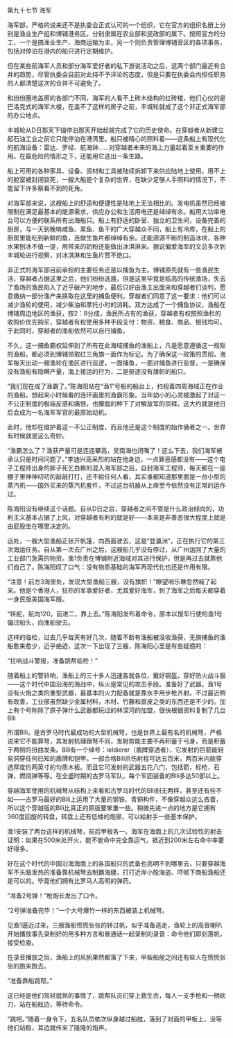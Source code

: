 

第九十七节 海军

海军部，严格的说来还不是执委会正式认可的一个组织，它在官方的组织名册上分别是渔业生产组和博铺港务区。分别隶属在农业部和民政部的属下。按照官方的分工，一个是搞渔业生产、海商运输为主，另一个则负责管理博铺营区的各项事务，包括对停泊在港内的船只进行定期维护。

但在某些前海军人员和部分海军爱好者的私下游说活动之后，这两个部门最近有合并的趋势，尽管执委会目前对此持不予评论的态度，但是只要在执委会内担任职务的人都清楚这次的合并不可避免了。

和纷纷圈地盖房的各部门不同，海军的人看不上砖木结构的红砖楼，他们心仪的是巴洛克式的海军大楼，在盖不了这样的房子之前，丰城轮就成了这个非正式海军部的办公地点。

丰城轮从D日那天下锚停泊那天开始起就完成了它的历史使命。在穿越者从新建立起石油工业之前它只能停泊在港湾里。船只被精心的照料着――这条船上有现代化的航海设备：雷达、罗经、航海钟……对穿越者未来的海上力量起着至关重要的作用。在最危险的情形之下，还能用它逃出一条生路。

船上可用的各种家具、设备、资材和工具被陆续拆卸下来供应陆地上使用。用不上的舱室被封闭锁死，一艘大船是个复杂的世界，在缺少足够人手照料的情况下，不能留下许多察看不到的死角。

对海军部来说，这艘船上的舒适和便捷性是陆地上无法相比的。发电机虽然已经被限制在满足最基本的能源需求，供应办公和生活用电还是绰绰有余。船用大功率电台可以方便的联系所有出海船只。船上有舒适的卧室、独立的卫生间，设备完善的厨房，与一天到晚啃咸鱼、熏鱼、鱼干的广大穿越众不同，船上有冷库，在船上的厨房里能吃到新鲜的鱼，连做生鱼片都绰绰有余。还能源源不断的制造冰块，各种水果刨冰不值一提，用带来的奶粉还能做出冰淇淋来。据说偏爱海军的文总多次到丰城轮进行视察，对冰淇淋和生鱼片赞不绝口。

非正式的海军部目前承担的主要任务还是以捕鱼为主。博铺原先就有一些渔民生活，穿越者占据这里之后，他们纷纷逃遁，但是这里毕竟是临高的传统渔场，失去了渔场的渔民陷入了近乎破产的地步，最后只好由渔主出面来和穿越者们谈判，愿意缴纳一部分渔产来换取在这里的捕鱼便利。穿越者们同意了这一要求：他们可以减少渔轮的使用，减少柴油和摩托小时的消耗。双方达成了一个捕鱼协议，渔船在博铺周边地区的渔获，按2：8分成，渔民所占有的渔获，穿越者有权按照渔栏的收购价优先购买，穿越者有权使用多种手段支付：物资、粮食、商品、银钱均可。于此同时，穿越者的渔船依然可以自行捕鱼。

不久，这一捕鱼霸权延伸到了所有在此海域捕鱼的渔船上，凡是愿意遵循这一规矩的渔船，都必须到博铺领取红三角旗一面作为标记。为了确保这一政策的贯彻，海军每天出动一艘渔轮在渔区进行巡逻，一面捕鱼，一面对捕鱼进行监督。一是确保没有渔船有隐瞒产量，海上接运的行为，二是驱逐没有旗帜的船只。

“我们现在成了渔霸了。”陈海阳站在“渔1”号船的船台上，扫视着四周海域正在作业的渔船，想起来小时候看的连环画里的渔霸形象。当年幼小的心灵被激起了对这一不公正制度的极端反感和痛恨，也朦胧的种下了对解放军的崇拜。这大约就是他日后会成为一名海军军官的最原始动机。

此时，他却在维护着这一不公正制度，而且他还是这个制度的始作俑者之一。世界有时候就是这么奇妙。

“渔霸怎么了？渔获产量可是连连攀高，吴南海也闭嘴了！这么下去，我们海军被承认只是时间问题了。”李迪兴高采烈的站在他身边，一点罪恶感都没有――这个电子工程师出身的胖子死乞白赖的混入海军部之后，自封海军工程师，每天都在一座棚子里神神叨叨的敲敲打打，还不給任何人看，其实谁都知道那里面是一台小型的蒸汽机――国外买来的蒸汽机套件，不过这台机器从上岸至今依然没有正常的运作过。

陈海阳没有继续这个话题。自从D日之后，穿越者之间不管是什么政治倾向的，功利主义基本占据了上风，对穿越者有利的就是好――本来是非善恶很大程度上就是由屁股坐在哪里决定的。

远处，一艘大型渔船正张开帆篷，向西面驶去，这是“登瀛洲”，正在执行它的第三次海运任务。自从第一次去广州之后，这艘船几乎没有停过，从广州运回了大量的工业部门急需的物资。渔1负责在博铺附近海域对其进行保护，但是再过去就靠他们自己了。陈海阳叹了口气：没有物质基础的海军再现代化也还是作用有限。

“注意！前方3海里处，发现大型渔船三艘，没有旗帜！”瞭望哨乐琳忽然喊了起来。他是个香港人，狂热的军事爱好者，尤其爱好海军，到了海军之后每天都穿着一身民版美国海军服。

“转舵，航向120。前进二，靠上去。”陈海阳发布着命令，原本以慢车行使的渔1号偏过船头，向渔船驶去。

这样的临检，过去几乎每天有好几次，随着不断有渔船被没收渔获，无旗捕鱼的渔船愈来愈少，近乎绝迹，这次一下出现了三艘，陈海阳心里是有些疑惑的：

“拉响战斗警报，准备跳帮临检！”

随着船上的警铃响，渔船上的三十多人迅速各就各位，戴好钢盔，穿好防火战斗服――这个时代中国沿海的海战中，纵火是常见的攻击手段。准备好了武器。渔1号没有火炮之类的重型武器，最基本的火力配备就是靠水手用步枪齐射。不过最近稍有改善，工业部虽然缺少金属材料，木材、竹藤和兽皮之类的东西还是不少的。加上有个号称除了原子弹什么武器都玩过的林深河的加盟，很快根据资料复制了几台Blli

所谓Blli，是古罗马时代最成功的大型机械弩，也是世界上最有名的机械弩，严格说来它不能算弩，其发射机理跟弩不同，发射势能主要不再积蓄于弓身，而是积蓄于两侧的扭曲发条。Blli有一个绰号：ieldierer（盾牌穿透者），它发射的巨箭能轻易洞穿任何已知的盾牌和铠甲。一部合格Blli杀伤射程可达五百米，两百米内能穿透厚度约两英寸的匀质木板。而且它可发射的武器五花八门，包括箭，标枪，石弹，燃烧弹等等。在全盛时期的古罗马军队，每个军团装备的Blli多达50部以上。

穿越海军使用的机械弩从结构上来看和古罗马时代的Blli别无两样，甚至还有些不如――古罗马最好的Blli上运用了大量的钢铁、青铜构件，不像穿越众这么吝啬，所以这个穿越版的Blli比真正的原版要笨重一些。稍微先进一点的地方是它拥有360度回旋的转盘，转盘上还有低矮的炮廓，可以給射手一些基本保护。

渔1安装了两台这样的机械弩，前后甲板各一。海军在海面上的几次试验性的射击证明：如果在500米处开火，能不能命中完全靠运气，抵近到200米左右命中率要好得多。

好在这个时代的中国沿海海面上的各国船只的武备也高明不到哪里去，只要穿越海军不头脑发热的准备靠机械弩去制霸海疆，打打近岸小股海盗、吓唬下商船渔船还是可以的。毕竟他们拥有比罗马人高明的弹药。

“准备2号弹！”枪炮长发出了口令。

“2号弹准备完毕！”一个大号爆竹一样的东西被装上机械弩。

见渔1逼近过来，三艘渔船慌慌张张的转过帆，似乎准备逃走，渔轮上的高音喇叭开始播放事先录制好的用多种方言和普通话一起录制的录音：命令他们即刻落帆，接受检查。

在录音播放之后，渔船上的风帆果然都落了下来，甲板船舱之间还有些人在慌慌张张的跑来跑去。

“准备靠船跳帮。”

这已经是他们驾轻就熟的事情了，跳帮队员们穿上救生衣，每人一支手枪和一柄砍刀，站在船舷边，等待命令。

“跳吧。”随着一身令下，五名队员依次纵身越过船舷，落到了对面的甲板上，没等他们站稳，耳边就传来了隆隆的炮声。

